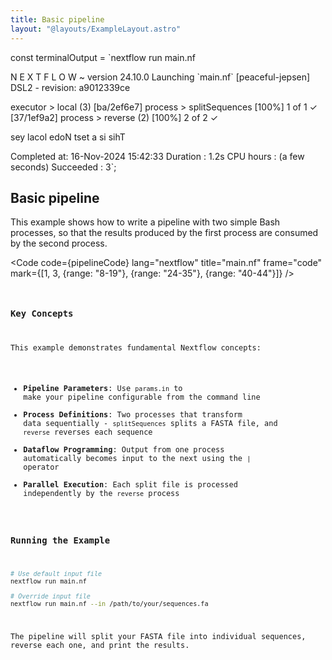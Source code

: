```yaml
---
title: Basic pipeline
layout: "@layouts/ExampleLayout.astro"
---
```



const terminalOutput = `nextflow run main.nf

N E X T F L O W ~ version 24.10.0
Launching \`main.nf\` [peaceful-jepsen] DSL2 - revision: a9012339ce

executor > local (3)
[ba/2ef6e7] process > splitSequences [100%] 1 of 1 ✓
[37/1ef9a2] process > reverse (2) [100%] 2 of 2 ✓

sey lacol edoN
tset a si sihT

Completed at: 16-Nov-2024 15:42:33
Duration : 1.2s
CPU hours : (a few seconds)
Succeeded : 3`;

<h2>Basic pipeline</h2>

<p class="">
  This example shows how to write a pipeline with two simple Bash processes, so that the results
  produced by the first process are consumed by the second process.
</p>

<Code
  code={pipelineCode}
  lang="nextflow"
  title="main.nf"
  frame="code"
  mark={[1, 3, {range: "8-19"}, {range: "24-35"}, {range: "40-44"}]}
/>

<Code
  lang="bash"
  title="Running the pipeline"
  frame="terminal"
  code={terminalOutput}
/>

### Key Concepts

This example demonstrates fundamental Nextflow concepts:

- **Pipeline Parameters**: Use `params.in` to make your pipeline configurable from the command line
- **Process Definitions**: Two processes that transform data sequentially - `splitSequences` splits a FASTA file, and `reverse` reverses each sequence
- **Dataflow Programming**: Output from one process automatically becomes input to the next using the `|` operator
- **Parallel Execution**: Each split file is processed independently by the `reverse` process

### Running the Example

```bash
# Use default input file
nextflow run main.nf

# Override input file
nextflow run main.nf --in /path/to/your/sequences.fa
```

The pipeline will split your FASTA file into individual sequences, reverse each one, and print the results.
